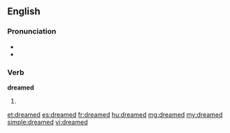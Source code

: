 ==English==

===Pronunciation===
* {{IPA|/ˈdriːmd/}}
* {{audio|en-us-dreamed.ogg|Audio (US)}}

===Verb===
'''dreamed'''

# {{past of|[[dream]]}}

[[et:dreamed]]
[[es:dreamed]]
[[fr:dreamed]]
[[hu:dreamed]]
[[mg:dreamed]]
[[my:dreamed]]
[[simple:dreamed]]
[[vi:dreamed]]